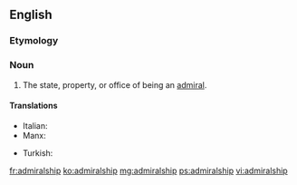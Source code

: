 ==English==

===Etymology===
{{suffix|admiral|ship|lang=en}}

===Noun===
{{en-noun}}

# The state, property, or office of being an [[admiral]].

====Translations====
{{trans-top|state, property, or office of being an admiral}}
* Italian: {{t|it|ammiragliato|m}}
* Manx: {{t|gv|ard-marraghys|m}}
{{trans-mid}}
* Turkish: {{t+|tr|amirallik}}
{{trans-bottom}}

[[fr:admiralship]]
[[ko:admiralship]]
[[mg:admiralship]]
[[ps:admiralship]]
[[vi:admiralship]]